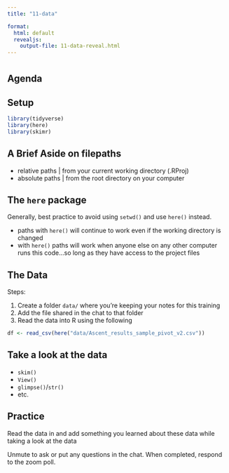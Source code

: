 ```yaml
---
title: "11-data"

format:
  html: default
  revealjs:
    output-file: 11-data-reveal.html
---
```


# 

## Agenda

## Setup

```r
library(tidyverse)
library(here) 
library(skimr) 
```


## A Brief Aside on filepaths

- relative paths | from your current working directory (.RProj)
- absolute paths | from the root directory on your computer

## The `here` package

Generally, best practice to avoid using `setwd()` and use `here()` instead.

- paths with `here()` will continue to work even if the working directory is changed
- with `here()` paths will work when anyone else on any other computer runs this code...so long as they have access to the project files

## The Data

Steps: 

1. Create a folder `data/` where you're keeping your notes for this training
2. Add the file shared in the chat to that folder
3. Read the data into R using the following

```r
df <- read_csv(here("data/Ascent_results_sample_pivot_v2.csv"))
```

## Take a look at the data

- `skim()`
- `View()`
- `glimpse()`/`str()`
- etc.

## Practice

Read the data in and add something you learned about these data while taking a look at the data

::: aside
Unmute to ask or put any questions in the chat. When completed, respond to the zoom poll.
:::